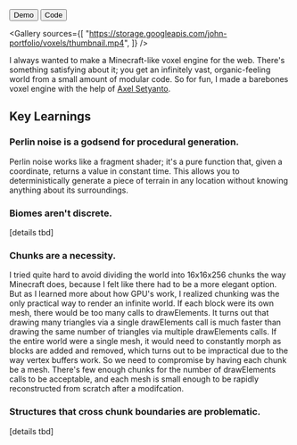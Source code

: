 
<ProjectLayout title="Procedural Voxel World">

<ButtonGroup>
  <Button icon="sports_esports" href="https://voxels.johnqian.com/">
    Demo
  </Button>
  <Button icon="code" href="https://github.com/Xyzrr/voxels">
    Code
  </Button>
</ButtonGroup>

<Gallery
  sources={[
    "https://storage.googleapis.com/john-portfolio/voxels/thumbnail.mp4",
  ]}
/>

I always wanted to make a Minecraft-like voxel engine for the web. There's something satisfying about it; you get an infinitely vast, organic-feeling world from a small amount of modular code. So for fun, I made a barebones voxel engine with the help of [Axel Setyanto](https://github.com/laxels).

## Key Learnings

### Perlin noise is a godsend for procedural generation.

Perlin noise works like a fragment shader; it's a pure function that, given a coordinate, returns a value in constant time. This allows you to deterministically generate a piece of terrain in any location without knowing anything about its surroundings.

### Biomes aren't discrete.

[details tbd]

### Chunks are a necessity.

I tried quite hard to avoid dividing the world into 16x16x256 chunks the way Minecraft does, because I felt like there had to be a more elegant option. But as I learned more about how GPU's work, I realized chunking was the only practical way to render an infinite world. If each block were its own mesh, there would be too many calls to drawElements. It turns out that drawing many triangles via a single drawElements call is much faster than drawing the same number of triangles via multiple drawElements calls. If the entire world were a single mesh, it would need to constantly morph as blocks are added and removed, which turns out to be impractical due to the way vertex buffers work. So we need to compromise by having each chunk be a mesh. There's few enough chunks for the number of drawElements calls to be acceptable, and each mesh is small enough to be rapidly reconstructed from scratch after a modifcation.

### Structures that cross chunk boundaries are problematic.

[details tbd]

</ProjectLayout>
